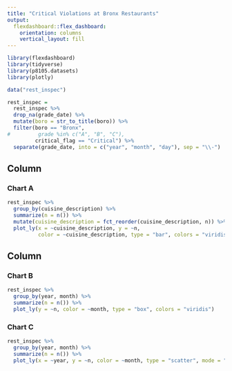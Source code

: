 ```yaml
---
title: "Critical Violations at Bronx Restaurants"
output: 
  flexdashboard::flex_dashboard:
    orientation: columns
    vertical_layout: fill
---
```


```r
library(flexdashboard)
library(tidyverse)
library(p8105.datasets)
library(plotly)
```

```r
data("rest_inspec")

rest_inspec = 
  rest_inspec %>% 
  drop_na(grade_date) %>% 
  mutate(boro = str_to_title(boro)) %>% 
  filter(boro == "Bronx",
#         grade %in% c("A", "B", "C"),
         critical_flag == "Critical") %>% 
  separate(grade_date, into = c("year", "month", "day"), sep = "\\-")

```

Column {data-width=650}
-----------------------------------------------------------------------

### Chart A

```r
rest_inspec %>% 
  group_by(cuisine_description) %>%
  summarize(n = n()) %>% 
  mutate(cuisine_description = fct_reorder(cuisine_description, n)) %>% 
  plot_ly(x = ~cuisine_description, y = ~n, 
          color = ~cuisine_description, type = "bar", colors = "viridis")
```

Column {data-width=350}
-----------------------------------------------------------------------

### Chart B

```r
rest_inspec %>% 
  group_by(year, month) %>%
  summarize(n = n()) %>% 
  plot_ly(y = ~n, color = ~month, type = "box", colors = "viridis")
```

### Chart C

```r
rest_inspec %>% 
  group_by(year, month) %>%
  summarize(n = n()) %>% 
  plot_ly(x = ~year, y = ~n, color = ~month, type = "scatter", mode = "line", colors = "viridis")
```

